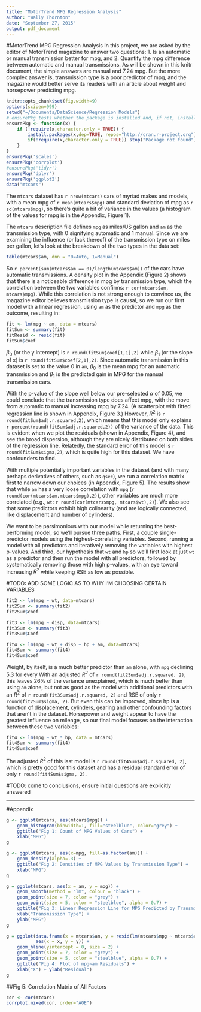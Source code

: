 ```yaml
---
title: "MotorTrend MPG Regression Analysis"
author: "Wally Thornton"
date: "September 27, 2015"
output: pdf_document
---
```

#MotorTrend MPG Regression Analysis
In this project, we are asked by the editor of MotorTrend magazine to answer two questions: 1. Is an automatic or manual transmission better for mpg, and 2. Quantify the mpg difference between automatic and manual transmissions. As will be shown in this knitr document, the simple answers are manual and 7.24 mpg. But the more complex answer is, transmission type is a poor predictor of mpg, and the magazine would better serve its readers with an article about weight and horsepower predicting mpg.
```r
knitr::opts_chunk$set(fig.width=9)
options(scipen=999)
setwd("~/Documents/DataScience/Regression Models")
# ensurePkg tests whether the package is installed and, if not, installs it.
ensurePkg <- function(x) {
    if (!require(x,character.only = TRUE)) {
        install.packages(x,dep=TRUE, repos="http://cran.r-project.org")
        if(!require(x,character.only = TRUE)) stop("Package not found")
    }
}
ensurePkg('scales')
ensurePkg('corrplot')
#ensurePkg('tidyr')
ensurePkg('dplyr')
ensurePkg('ggplot2')
data("mtcars")
```

The `mtcars` dataset has `r nrow(mtcars)` cars of myriad makes and models, with a mean mpg of `r mean(mtcars$mpg)` and standard deviation of mpg as `r sd(mtcars$mpg)`, so there's quite a bit of variance in the values (a histogram of the values for mpg is in the Appendix, Figure 1).

The `mtcars` description file defines `mpg` as miles/US gallon and `am` as the transmission type, with 0 signifying automatic and 1 manual. Since we are examining the influence (or lack thereof) of the transmission type on miles per gallon, let's look at the breakdown of the two types in the data set:
```r
table(mtcars$am, dnn = "0=Auto, 1=Manual")
```
So `r percent(sum(mtcars$am == 0)/length(mtcars$am))` of the cars have automatic transmissions. A density plot in the Appendix (Figure 2) shows that there is a noticeable difference in mpg by transmission type, which the correlation between the two variables confirms: `r cor(mtcars$am, mtcars$mpg)`. While this correlation is not strong enough to convince us, the magazine editor believes transmission type is causal, so we run our first model with a linear regression, using `am` as the predictor and `mpg` as the outcome, resulting in:
```r
fit <- lm(mpg ~ am, data = mtcars)
fitSum <- summary(fit)
fitResid <- resid(fit)
fitSum$coef
```
$\beta_0$ (or the y intercept) is `r round(fitSum$coef[1,1],2)` while $\beta_1$ (or the slope of x) is `r round(fitSum$coef[2,1],2)`. Since automatic transmission in this dataset is set to the value 0 in `am`, $\beta_0$ is the mean mpg for an automatic transmission and $\beta_1$ is the predicted gain in MPG for the manual transmission cars.

With the p-value of the slope well below our pre-selected $\alpha$ of 0.05, we could conclude that the transmission type does affect mpg, with the move from automatic to manual increasing mpg by 7.24. (A scatterplot with fitted regression line is shown in Appendix, Figure 3.) However, $R^2$ is `r round(fitSum$adj.r.squared,2)`, which means that this model only explains `r percent(round(fitSum$adj.r.squared,2))` of the variance of the data. This is evident when we plot the residuals (shown in Appendix, Figure 4), and see the broad dispersion, although they are nicely distributed on both sides of the regression line. Relatedly, the standard error of this model is `r round(fitSum$sigma,2)`, which is quite high for this dataset. We have confounders to find.

With multiple potentially important variables in the dataset (and with many perhaps derivatives of others, such as `qsec`), we run a correlation matrix first to narrow down our choices (in Appendix, Figure 5). The results show that while `am` has a very loose correlation with `mpg` (`r round(cor(mtcars$am,mtcars$mpg),2)`), other variables are much more correlated (e.g., `wt`: `r round(cor(mtcars$mpg, mtcars$wt),2)`). We also see that some predictors exhibit high colinearity (and are logically connected, like displacement and number of cylinders).

We want to be parsimonious with our model while returning the best-performing model, so we'll pursue three paths. First, a couple single-predictor models using the highest-correlating variables. Second, running a model with all predictors and iteratively removing the variables with highest p-values. And third, our hypothesis that `wt` and `hp`  so we'll first look at just `wt` as a predictor and then run the model with all predictors, followed by systematically removing those with high p-values, with an eye toward increasing $R^2$ while keeping RSE as low as possible.

#TODO: ADD SOME LOGIC AS TO WHY I'M CHOOSING CERTAIN VARIABLES
```r
fit2 <- lm(mpg ~ wt, data=mtcars)
fit2Sum <- summary(fit2)
fit2Sum$coef

fit3 <- lm(mpg ~ disp, data=mtcars)
fit3Sum <- summary(fit3)
fit3Sum$Coef

fit4 <- lm(mpg ~ wt + disp + hp + am, data=mtcars)
fit4Sum <- summary(fit4)
fit4Sum$coef
```

Weight, by itself, is a much better predictor than `am` alone, with `mpg` declining 5.3 for every With an adjusted $R^2$ of `r round(fit2Sum$adj.r.squared, 2)`, this leaves 26% of the variance unexplained, which is much better than using `am` alone, but not as good as the model with additional predictors with an $R^2$ of `r round(fit3Sum$adj.r.squared, 2)` and RSE of only `r round(fit2Sum$sigma, 2)`. But even this can be improved, since hp is a function of displacement, cylinders, gearing and other confounding factors that aren't in the dataset. Horsepower and weight appear to have the greatest influence on mileage, so our final model focuses on the interaction between these two variables:
```r
fit4 <- lm(mpg ~ wt * hp, data = mtcars)
fit4Sum <- summary(fit4)
fit4Sum$coef
```

The adjusted $R^2$ of this last model is `r round(fit4Sum$adj.r.squared, 2)`, which is pretty good for this dataset and has a residual standard error of only `r round(fit4Sum$sigma, 2)`.

#TODO: come to conclusions, ensure initial questions are explicitly answered

-------------------
#Appendix
```r
g <- ggplot(mtcars, aes(mtcars$mpg)) + 
    geom_histogram(binwidth=1, fill="steelblue", color="grey") + 
    ggtitle("Fig 1: Count of MPG Values of Cars") + 
    xlab("MPG")
g
```

```r
g <- ggplot(mtcars, aes(x=mpg, fill=as.factor(am))) + 
    geom_density(alpha=.3) + 
    ggtitle("Fig 2: Densities of MPG Values by Transmission Type") + 
    xlab("MPG")
g
```

```r
g = ggplot(mtcars, aes(x = am, y = mpg)) + 
    geom_smooth(method = "lm", colour = "black") + 
    geom_point(size = 7, color = "grey") + 
    geom_point(size = 5, color = "steelblue", alpha = 0.7) + 
    ggtitle("Fig 3: Linear Regression Line for MPG Predicted by Transmission Type") + 
    xlab("Transmission Type") + 
    ylab("MPG")
g
```

```r
g = ggplot(data.frame(x = mtcars$am, y = resid(lm(mtcars$mpg ~ mtcars$am))), 
           aes(x = x, y = y)) + 
    geom_hline(yintercept = 0, size = 2) + 
    geom_point(size = 7, color = "grey") + 
    geom_point(size = 5, color = "steelblue", alpha = 0.7) + 
    ggtitle("Fig 4: Plot of mpg~am Residuals") + 
    xlab("X") + ylab("Residual")
g
```

##Fig 5: Correlation Matrix of All Factors
```r
cor <- cor(mtcars)
corrplot.mixed(cor, order="AOE")
```
